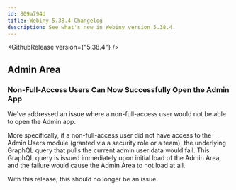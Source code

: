 ```yaml
---
id: 809a794d
title: Webiny 5.38.4 Changelog
description: See what's new in Webiny version 5.38.4.
---
```


<GithubRelease version={"5.38.4"} />

## Admin Area

### Non-Full-Access Users Can Now Successfully Open the Admin App 

We've addressed an issue where a non-full-access user would not be able to open the Admin app. 

More specifically, if a non-full-access user did not have access to the Admin Users module (granted via a security role or a team), the underlying GraphQL query that pulls the current admin user data would fail. This GraphQL query is issued immediately upon initial load of the Admin Area, and the failure would cause the Admin Area to not load at all.

With this release, this should no longer be an issue.

